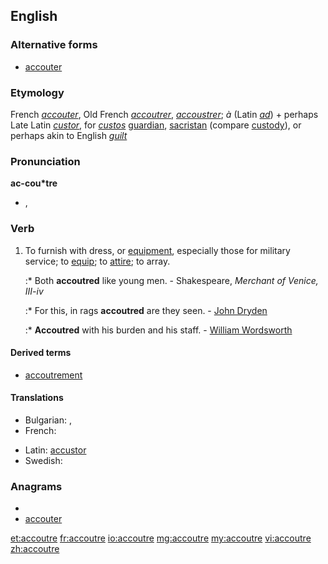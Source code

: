 ==English==

===Alternative forms===
* [[accouter]]

===Etymology===
French ''[[accouter]]'', Old French ''[[accoutrer]]'', ''[[accoustrer]]''; ''à'' (Latin ''[[ad]]'') + perhaps Late Latin ''[[custor]]'', for ''[[custos]]'' [[guardian]], [[sacristan]] (compare [[custody]]), or perhaps akin to English ''[[guilt]]''

===Pronunciation===
'''ac-cou*tre'''
* {{IPA|/əˈkuːtə/}}, {{SAMPA|/@"ku:t@/}}

===Verb===
{{en-verb|accoutr|ing}}

# {{transitive}} To furnish with dress, or [[equipment]], especially those for military service; to [[equip]]; to [[attire]]; to array.
#:* Both '''accoutred''' like young men. - Shakespeare, ''Merchant of Venice, III-iv''
#:* For this, in rags '''accoutred''' are they seen. - [[w:John Dryden|John Dryden]]
#:* '''Accoutred''' with his burden and his staff. - [[w:William Wordsworth|William Wordsworth]]

====Derived terms====
* [[accoutrement]]

====Translations====
{{trans-top|to equip, to attire, to array}}
* Bulgarian: {{t+|bg|обличам}},  {{t|bg|екипирам}}
* French: {{t+|fr|accoutrer}}
{{trans-mid}}
* Latin: [[accustor]]
* Swedish: {{t|sv|utrusta}}
{{trans-bottom}}

===Anagrams===
* {{alphagram|acceortu}}
* [[accouter#English|accouter]]

[[et:accoutre]]
[[fr:accoutre]]
[[io:accoutre]]
[[mg:accoutre]]
[[my:accoutre]]
[[vi:accoutre]]
[[zh:accoutre]]